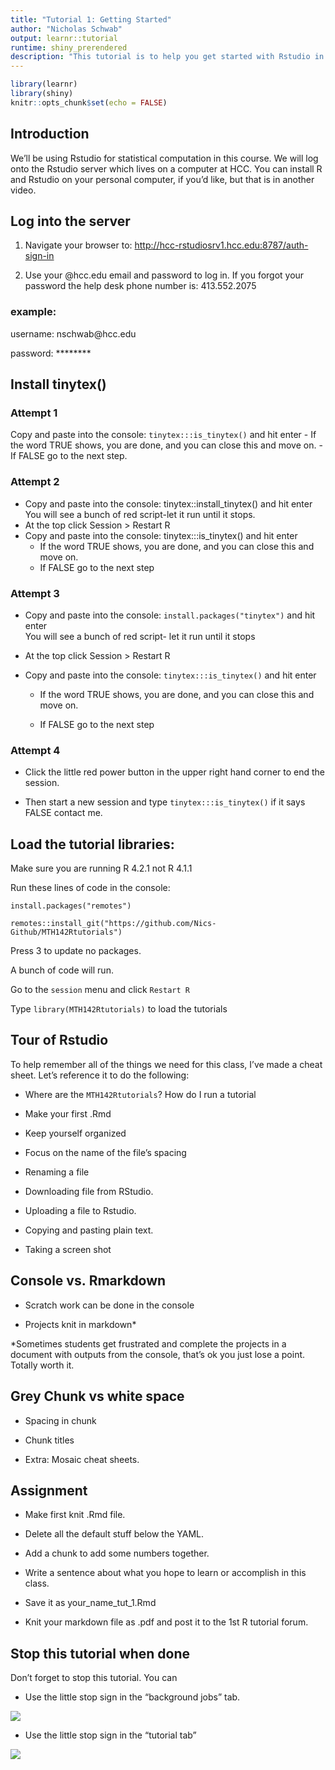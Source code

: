 ```yaml
---
title: "Tutorial 1: Getting Started"
author: "Nicholas Schwab"
output: learnr::tutorial
runtime: shiny_prerendered
description: "This tutorial is to help you get started with Rstudio in MTH 142"
---
```


```r
library(learnr)
library(shiny)
knitr::opts_chunk$set(echo = FALSE)

```

## Introduction

We'll be using Rstudio for statistical computation in this course. We will log onto the Rstudio server which lives on a computer at HCC. You can install R and Rstudio on your personal computer, if you'd like, but that is in another video.

## Log into the server

1.  Navigate your browser to: <http://hcc-rstudiosrv1.hcc.edu:8787/auth-sign-in>

2.  Use your \@hcc.edu email and password to log in. If you forgot your password the help desk phone number is: 413.552.2075

### example:

username: nschwab\@hcc.edu

password: \*\*\*\*\*\*\*\*

## Install tinytex()

### Attempt 1

Copy and paste into the console: `tinytex:::is_tinytex()` and hit enter - If the word TRUE shows, you are done, and you can close this and move on. - If FALSE go to the next step.

### Attempt 2

-   Copy and paste into the console: tinytex::install_tinytex() and hit enter You will see a bunch of red script-let it run until it stops.
-   At the top click Session \> Restart R
-   Copy and paste into the console: tinytex:::is_tinytex() and hit enter
    -   If the word TRUE shows, you are done, and you can close this and move on.
    -   If FALSE go to the next step

### Attempt 3

-   Copy and paste into the console: `install.packages("tinytex")` and hit enter\
    You will see a bunch of red script- let it run until it stops

-   At the top click Session \> Restart R

-   Copy and paste into the console: `tinytex:::is_tinytex()` and hit enter

    -   If the word TRUE shows, you are done, and you can close this and move on.

    -   If FALSE go to the next step

### Attempt 4

-   Click the little red power button in the upper right hand corner to end the session.

-   Then start a new session and type `tinytex:::is_tinytex()` if it says FALSE contact me.

## Load the tutorial libraries:

Make sure you are running R 4.2.1 not R 4.1.1

Run these lines of code in the console:

`install.packages("remotes")`

`remotes::install_git("https://github.com/Nics-Github/MTH142Rtutorials")`

Press 3 to update no packages.

A bunch of code will run.

Go to the `session` menu and click `Restart R`

Type `library(MTH142Rtutorials)` to load the tutorials

## Tour of Rstudio

To help remember all of the things we need for this class, I've made a cheat sheet. Let's reference it to do the following:

-   Where are the `MTH142Rtutorials`? How do I run a tutorial

-   Make your first .Rmd

-   Keep yourself organized

-   Focus on the name of the file's spacing

-   Renaming a file

-   Downloading file from RStudio.

-   Uploading a file to Rstudio.

-   Copying and pasting plain text.

-   Taking a screen shot

## Console vs. Rmarkdown

-   Scratch work can be done in the console

-   Projects knit in markdown\*

\*Sometimes students get frustrated and complete the projects in a document with outputs from the console, that's ok you just lose a point. Totally worth it.

## Grey Chunk vs white space

-   Spacing in chunk

-   Chunk titles

-   Extra: Mosaic cheat sheets.

## Assignment

-   Make first knit .Rmd file.

-   Delete all the default stuff below the YAML.

-   Add a chunk to add some numbers together.

-   Write a sentence about what you hope to learn or accomplish in this class.

-   Save it as your_name_tut_1.Rmd

-   Knit your markdown file as .pdf and post it to the 1st R tutorial forum.

## Stop this tutorial when done

Don't forget to stop this tutorial. You can

-   Use the little stop sign in the "background jobs" tab.

![](./images/background_jobs_stopsign.png)

-   Use the little stop sign in the "tutorial tab"

![](./images/tutorial_stop_sign.png)
